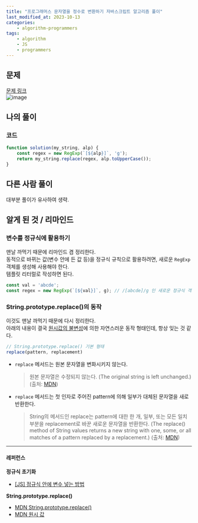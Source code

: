 ```yaml
---
title: "프로그래머스 문자열을 정수로 변환하기 자바스크립트 알고리즘 풀이"
last_modified_at: 2023-10-13
categories:
    - algorithm-programmers
tags:
    - algorithm
    - JS
    - programmers
---
```


## 문제
[문제 링크](https://school.programmers.co.kr/learn/courses/30/lessons/181873)  
![image](https://github.com/makepin2r/TIL/assets/39889583/ee31138e-02ca-4def-b57d-594ee351af8b)

## 나의 풀이
### 코드
```javascript
function solution(my_string, alp) {
    const regex = new RegExp(`[${alp}]`, 'g');
    return my_string.replace(regex, alp.toUpperCase());
}
```

## 다른 사람 풀이
대부분 풀이가 유사하여 생략.

## 알게 된 것 / 리마인드
### 변수를 정규식에 활용하기
맨날 까먹기 때문에 리마인드 겸 정리한다.  
동적으로 바뀌는 값(변수 안에 든 값 등)을 정규식 규칙으로 활용하려면, 새로운 `RegExp` 객체를 생성해 사용해야 한다.  
템플릿 리터럴로 작성하면 된다.  
```javascript
const val = 'abcde';
const regex = new RegExp(`[${val}]`, g); // /[abcde]/g 인 새로운 정규식 객체 생성
```
### String.prototype.replace()의 동작
이것도 맨날 까먹기 때문에 다시 정리한다.  
아래의 내용이 결국 [원시값의 불변성](https://developer.mozilla.org/ko/docs/Glossary/Primitive)에 의한 자연스러운 동작 형태인데, 항상 잊는 것 같다.
```javascript
// String.prototype.replace() 기본 형태
replace(pattern, replacement)
```
- `replace` 메서드는 원본 문자열을 변화시키지 않는다. 
    > 원본 문자열은 수정되지 않는다. (The original string is left unchanged.) (출처: [MDN](https://developer.mozilla.org/en-US/docs/Web/JavaScript/Reference/Global_Objects/String/replace))
- `replace` 메서드는 첫 인자로 주어진 pattern에 의해 일부가 대체된 문자열을 새로 반환한다.
    > String의 메서드인 replace는 pattern에 대한 한 개, 일부, 또는 모든 일치 부분을 replacement로 바꾼 새로운 문자열을 반환한다. (The replace() method of String values returns a new string with one, some, or all matches of a pattern replaced by a replacement.) (출처: [MDN](https://developer.mozilla.org/en-US/docs/Web/JavaScript/Reference/Global_Objects/String/replace))

---
#### 레퍼런스
**정규식 초기화**
- [[JS] 정규식 안에 변수 넣는 방법](https://velog.io/@sangbooom/JS-%EC%A0%95%EA%B7%9C%EC%8B%9D-%EC%95%88%EC%97%90-%EB%B3%80%EC%88%98-%EB%84%A3%EB%8A%94-%EB%B0%A9%EB%B2%95)  

**String.prototype.replace()**
- [MDN String.prototype.replace()](https://developer.mozilla.org/en-US/docs/Web/JavaScript/Reference/Global_Objects/String/replace)
- [MDN 원시 값](https://developer.mozilla.org/ko/docs/Glossary/Primitive)